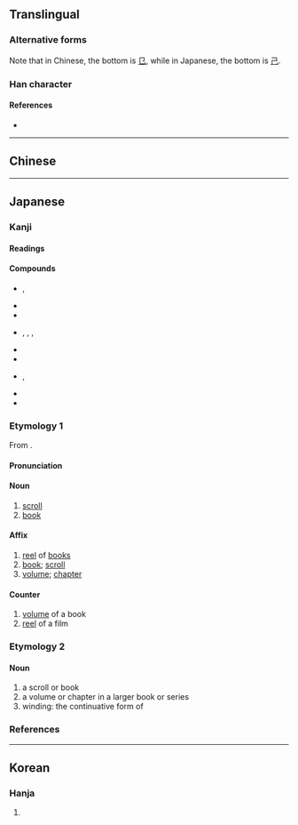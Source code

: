 {{also|卷|捲|巷}}
{{character info/new}}
==Translingual==
{{ja-forms|巻|[[卷]]|[[卷]]}}

===Alternative forms===
Note that in Chinese, the bottom is [[㔾]], while in Japanese, the bottom is [[己]].

===Han character===
{{Han char|rn=49|rad=己|as=06|sn=9|four=|canj=FQSU,XFQSU|ids=⿱龹己}}

====References====
* {{Han ref|kx=0327.101|dkj=08759|hdz=10318.011|uh=5DFB|ud=24059}}

----

==Chinese==
{{zh-see|卷|v}}

----

==Japanese==
{{ja-kanji forms|巻|卷}}

===Kanji===
{{ja-kanji|grade=6|rs=己06|kyu=卷}}

====Readings====
{{ja-readings
|goon=けん
|kanon=けん
|kanyoon=かん
|kun=まき-, ま-く
}}

====Compounds====
* {{ja-r|渦%巻|うず%まき|rom=-}}, {{ja-r|渦%巻き|うず%まき|gloss=[[spiral]], [[whirlpool]], [[eddy]]}}
* {{ja-r|竜%巻|たつ%まき|gloss=}}
* {{ja-r|巻%物|まき%もの|gloss=}}
* {{ja-r|鳴%門%巻き|なる%と%まき}}, {{ja-r|なると巻き|なるとまき}}, {{ja-r|なるとまき}}, {{ja-r|ナルトマキ|gloss=a type of [[kamaboko]]}}
* {{ja-r|巻%層%雲|けん%そう%うん|gloss=[[cirrostratus]] [[cloud]]}}
* {{ja-r|巻%積%雲|けん%せき%うん|gloss=[[cirrocumulus]] cloud}}
* {{ja-r|巻%雲|けん%うん}}, {{ja-r|巻%雲|まき%ぐも|gloss=[[cirrus]] cloud}}
* {{ja-r|渦%巻%線|うず%まき%せん|gloss=a [[spiral]]}}
* {{ja-r|葉%巻|は%まき|gloss=a [[cigar]]}}

===Etymology 1===
{{ja-kanjitab|かん|yomi=on}}
From {{der|ja|ltc|sort=かん|-}} {{ltc-l|卷}}.

====Pronunciation====
{{ja-pron|かん|y=on|acc=1|acc_ref=DJR}}

====Noun====
{{ja-noun|かん|kyu=卷|hhira=くわん}}

# [[scroll]]
# [[book]]

====Affix====
{{ja-pos|affix|かん|kyu=卷|hhira=くわん}}

# [[reel]] of [[book]]s
# [[book]]; [[scroll]]
# [[volume]]; [[chapter]]

====Counter====
{{ja-pos|counter|かん|kyu=卷|hhira=くわん}}

# [[volume]] of a book
# [[reel]] of a film

===Etymology 2===
====Noun====
{{ja-noun|まき}}

# a scroll or book
# a volume or chapter in a larger book or series
# winding: the continuative form of {{l|ja|巻く}}

===References===
<references/>

----

==Korean==

===Hanja===
{{ko-hanja|hangeul=권|rv=gwon|mr=kwŏn}}

# {{rfdef|ko|sort=己06}}